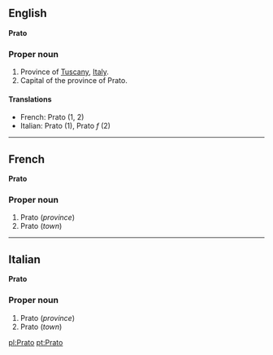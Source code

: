 ==English==
'''Prato'''

===Proper noun===

#Province of [[Tuscany]], [[Italy]].
#Capital of the province of Prato.

====Translations====

*French: Prato (1, 2)
*Italian: Prato (1), Prato ''f'' (2)

----

==French==
'''Prato'''

===Proper noun===

# Prato (''province'')
# Prato (''town'')

----

==Italian==
'''Prato'''

===Proper noun===

#Prato (''province'')
#Prato (''town'')

[[pl:Prato]]
[[pt:Prato]]